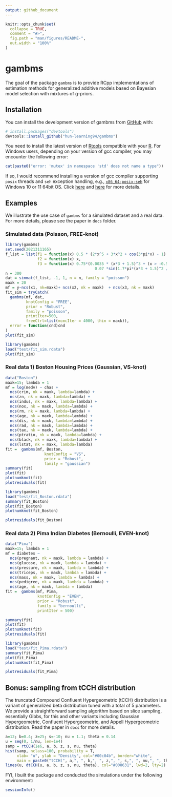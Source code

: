 ```yaml
---
output: github_document
---
```


<!-- README.md is generated from README.Rmd. Please edit that file -->

```r
knitr::opts_chunk$set(
  collapse = TRUE,
  comment = "#>",
  fig.path = "man/figures/README-",
  out.width = "100%"
)
```

# gambms

<!-- badges: start -->
<!-- badges: end -->

The goal of the package `gambms` is to provide RCpp implementations of estimation methods for generalized additive models based on Bayesian model selection with mixtures of g-priors.

## Installation

You can install the development version of gambms from [GitHub](https://github.com/) with:

``` r
# install.packages("devtools")
devtools::install_github("hun-learning94/gambms")
```

You need to install the latest version of [Rtools](https://cran.r-project.org/bin/windows/Rtools/) compatible with your [R](https://cran.r-project.org/bin/windows/). For Windows users, depending on your version of gcc compiler, you may encounter the following error:
```r
cat(paste0("error: 'mutex' in namespace 'std' does not name a type"))
```
If so, I would recommend installing a version of gcc compiler supporting `posix` threads and `seh` exception handling, e.g., [`x86_64-posix-seh`](https://sourceforge.net/projects/mingw-w64/files/) for Windows 10 or 11 64bit OS. Click [here](https://stackoverflow.com/questions/17242516/mingw-w64-threads-posix-vs-win32) and [here](http://jaryl-lan.blogspot.com/2020/09/how-to-solve-mutex-in-namespace-std.html) for more details.

## Examples

We illustrate the use case of `gambms` for a simulated dataset and a real data. For more details, please see the paper in `docs` folder.

### Simulated data (Poisson, FREE-knot)
```r
library(gambms)
set.seed(2021311165)
f_list = list(f1 = function(x) 0.5 * (2*x^5 + 3*x^2 + cos(3*pi*x) - 1),
              f2 = function(x) x,
              f3 = function(x) 0.75*(0.0035 * (x*3 + 1.5)^3 + (x > -0.5 & x < 0.85) *
                                       0.07 *sin(1.7*pi*(x*3 + 1.5)^2 / 3.2)*(x*3 -2.5)^2 * exp(x*3 + 1.5)))
n = 300
dat = simmat(f_list, -1, 1, n = n, family = "poisson")
maxk = 20
mf = y~ncs(x1, nk=maxk)+ ncs(x2, nk = maxk)  + ncs(x3, nk = maxk)
fit_sim = tryCatch(
  gambms(mf, dat,
         knotConfig = "FREE",
         prior = "Robust",
         family = "poisson",
         printIter=500,
         freeCtrl=list(mcmcIter = 4000, thin = maxk)),
  error = function(cnd)cnd
)
plot(fit_sim)
```
```r
library(gambms)
load("test/fit_sim.rdata")
plot(fit_sim)
```

### Real data 1) Boston Housing Prices (Gaussian, VS-knot)
```r
data("Boston")
maxk=15; lambda = 1
mf = log(medv) ~ chas +
  ncs(crim, nk = maxk, lambda=lambda) +
  ncs(zn, nk = maxk, lambda=lambda) +
  ncs(indus, nk = maxk, lambda=lambda) +
  ncs(nox, nk = maxk, lambda=lambda) +
  ncs(rm, nk = maxk, lambda=lambda) +
  ncs(age, nk = maxk, lambda=lambda) +
  ncs(dis, nk = maxk, lambda=lambda) +
  ncs(rad, nk = maxk, lambda=lambda) +
  ncs(tax, nk = maxk, lambda=lambda) +
  ncs(ptratio, nk = maxk, lambda=lambda) +
  ncs(black, nk = maxk, lambda=lambda) +
  ncs(lstat, nk = maxk, lambda=lambda)
fit =  gambms(mf, Boston,
                 knotConfig = "VS",
                 prior = "Robust",
                 family = "gaussian")
summary(fit)
plot(fit)
plotnumknot(fit)
plotresiduals(fit)
```
```r
library(gambms)
load("test/fit_Boston.rdata")
summary(fit_Boston)
plot(fit_Boston)
plotnumknot(fit_Boston)
```
```r
plotresiduals(fit_Boston)
```

### Real data 2) Pima Indian Diabetes (Bernoulli, EVEN-knot)
```r
data("Pima")
maxk=15; lambda = 1
mf = diabetes ~
  ncs(pregnant, nk = maxk, lambda = lambda) +
  ncs(glucose, nk = maxk, lambda = lambda) +
  ncs(pressure, nk = maxk, lambda = lambda) +
  ncs(triceps, nk = maxk, lambda = lambda) +
  ncs(mass, nk = maxk, lambda = lambda) +
  ncs(pedigree, nk = maxk, lambda = lambda) +
  ncs(age, nk = maxk, lambda = lambda)
fit =  gambms(mf, Pima,
              knotConfig = "EVEN",
              prior = "Robust",
              family = "bernoulli",
              printIter = 500)

summary(fit)
plot(fit)
plotnumknot(fit)
plotresiduals(fit)
```
```r
library(gambms)
load("test/fit_Pima.rdata")
summary(fit_Pima)
plot(fit_Pima)
plotnumknot(fit_Pima)
```
```r
plotresiduals(fit_Pima)
```

## Bonus: sampling from tCCH distribution
The truncated Compound Confluent Hypergeometric (tCCH) distribution is a variant of generalized beta distribution tuned with a total of $5$ parameters. We provide a straightforward sampling algorithm based on slice sampling, essentially Gibbs, for this and other variants including Gaussian Hypergeometric, Confluent Hypergeometric, and Appell Hypergeometric distribution. Read the paper in `docs` for more details.
```r
a=12; b=0.4; z=25; s=-10; nu = 1.1; theta = 0.14
u = seq(0, 1/nu, len=1e4)
samp = rtCCH(1e6, a, b, z, s, nu, theta)
hist(samp, nclass=100, probability = T,
     xlab= "u", ylab = "Density", col="#00c04b", border="white",
     main = paste0("tCCH(", a,", ", b,", ", z,", ", s,", ", nu,", ", theta, ")"))
lines(u, dtCCH(u, a, b, z, s, nu, theta), col="#008631", lwd=2, lty=2)
```


FYI, I built the package and conducted the simulations under the following environment:
```r
sessionInfo()
```


<!-- What is special about using `README.Rmd` instead of just `README.md`? You can include R chunks like so: -->

<!-- ```{r cars} -->
<!-- summary(cars) -->
<!-- ``` -->

<!-- You'll still need to render `README.Rmd` regularly, to keep `README.md` up-to-date. `devtools::build_readme()` is handy for this. You could also use GitHub Actions to re-render `README.Rmd` every time you push. An example workflow can be found here: <https://github.com/r-lib/actions/tree/v1/examples>. -->

<!-- You can also embed plots, for example: -->

<!-- ```{r pressure, echo = FALSE} -->
<!-- plot(pressure) -->
<!-- ``` -->

<!-- In that case, don't forget to commit and push the resulting figure files, so they display on GitHub and CRAN. -->
